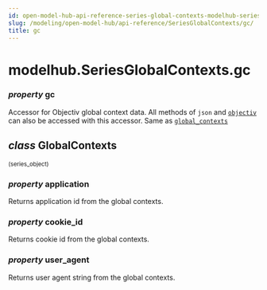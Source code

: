 ```yaml
---
id: open-model-hub-api-reference-series-global-contexts-modelhub-series-global-contexts-gc
slug: /modeling/open-model-hub/api-reference/SeriesGlobalContexts/gc/
title: gc
---
```


# modelhub.SeriesGlobalContexts.gc

<div className="property">

### <span className="type-annotation"><em>property </em></span> <span className="name">gc</span>




<div className="content">

Accessor for Objectiv global context data. All methods of `json` and [`objectiv`](/modeling/open-model-hub/api-reference/SeriesGlobalContexts/modelhub.SeriesGlobalContexts.objectiv.mdx) can
also be accessed with this accessor. Same as [`global_contexts`](/modeling/open-model-hub/api-reference/SeriesGlobalContexts/modelhub.SeriesGlobalContexts.global_contexts.mdx)

<div className="class">

## <span className="type-annotation"><em>class</em></span> <span className="name">GlobalContexts</span>

<small className="parameter-list">(<span className="parameter" id="series_object">series_object</span>)</small>


<div className="content">

<div className="property">

### <span className="type-annotation"><em>property </em></span> <span className="name">application</span>




<div className="content">

<div id="gc-application" className="hidden-anchor"></div>

Returns application id from the global contexts.


</div>


</div>

<div className="property">

### <span className="type-annotation"><em>property </em></span> <span className="name">cookie_id</span>




<div className="content">

<div id="gc-cookie-id" className="hidden-anchor"></div>

Returns cookie id from the global contexts.


</div>


</div>

<div className="property">

### <span className="type-annotation"><em>property </em></span> <span className="name">user_agent</span>




<div className="content">

<div id="gc-user-agent" className="hidden-anchor"></div>

Returns user agent string from the global contexts.


</div>


</div>


</div>


</div>


</div>


</div>
